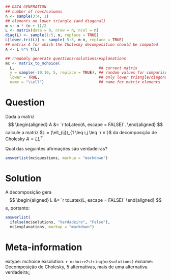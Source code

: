 ```{r data generation, echo = FALSE, results = "hide"}
## DATA GENERATION
## number of rows/columns
n <- sample(3:4, 1)
## elements on lower triangle (and diagonal)
m <- n * (n + 1)/2
L <- matrix(data = 0, nrow = n, ncol = n)
diag(L) <- sample(1:5, n, replace = TRUE)
L[lower.tri(L)] <- sample(-5:5, m-n, replace = TRUE)
## matrix A for which the Cholesky decomposition should be computed
A <- L %*% t(L)

## rnadomly generate questions/solutions/explanations
mc <- matrix_to_mchoice(
  L,                                     ## correct matrix
  y = sample(-10:10, 5, replace = TRUE), ## random values for comparison
  lower = TRUE,                          ## only lower triangle/diagonal
  name = "\\ell")                        ## name for matrix elements
```


Question
========

Dada a matriz
$$
\begin{aligned}
  A &= `r toLatex(A, escape = FALSE)`.
\end{aligned}
$$
calcule a matriz $L = (\ell_{ij})_{1 \leq i,j \leq `r n`}$ da decomposição de Cholesky $A = L L^\top$.

Qual das seguintes afirmações são verdadeiras?


```{r questionlist, echo = FALSE, results = "asis"}
answerlist(mc$questions, markup = "markdown")
```

Solution
========

A decomposição gera
$$
\begin{aligned}
  L &= `r toLatex(L, escape = FALSE)`
\end{aligned}
$$
e, portanto:

```{r solutionlist, echo = FALSE, results = "asis"}
answerlist(
  ifelse(mc$solutions, "Verdadeiro", "Falso"),
  mc$explanations, markup = "markdown")
```

Meta-information
================
extype: mchoice
exsolution: `r mchoice2string(mc$solutions)`
exname: Decomposição de Cholesky, 5 alternativas, mais de uma alternativa verdadeira;;
